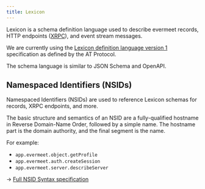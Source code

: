 ```yaml
---
title: Lexicon
---
```


Lexicon is a schema definition language used to describe evermeet records, HTTP endpoints ([XRPC](/specs/xrpc)), and event stream messages.

We are currently using the [Lexicon definition language version 1](https://atproto.com/specs/lexicon) specification as defined by the AT Protocol.

The schema language is similar to JSON Schema and OpenAPI.

## Namespaced Identifiers (NSIDs)

Namespaced Identifiers (NSIDs) are used to reference Lexicon schemas for records, XRPC endpoints, and more.

The basic structure and semantics of an NSID are a fully-qualified hostname in Reverse Domain-Name Order, followed by a simple name. The hostname part is the domain authority, and the final segment is the name.

For example: 
* `app.evermeet.object.getProfile`
* `app.evermeet.auth.createSession`
* `app.evermeet.server.describeServer`

→ [Full NSID Syntax specification](https://atproto.com/specs/nsid)
